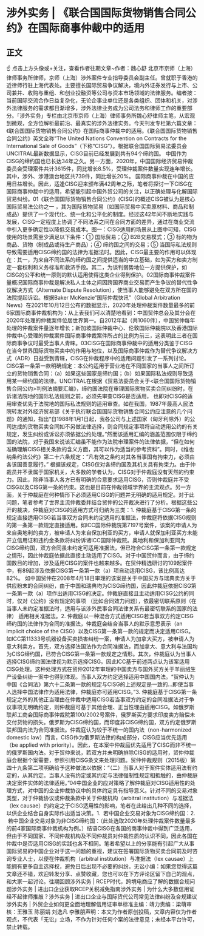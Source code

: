 # 涉外实务 | 《联合国国际货物销售合同公约》在国际商事仲裁中的适用
## 正文
☝ 点击上方头像或+关注，查看作者往期文章~作者：魏心舒 北京市京师（上海）律师事务所律师，京师（上海）涉外案件专业指导委员会副主任。曾就职于香港的近律师行驻上海代表处。主要擅长国际贸易争议解决，境内外证券发行与上市、公司兼并、收购与重组、和创业投融资等公司与资本市场领域的法律服务。编者按：当前国际交流合作日益复杂化，无论企事业单位还是各类组织、团体和机关，对涉外法律服务的需求都日渐增多，涉外法律业务成为公司法务和律师工作的重要部分。「涉外实务」专栏由北京市京师（上海）律师事务所魏心舒律师主笔，从宏观到微观，全方位解析最前沿、最真实的涉外法律实务。今天刊发专栏第六篇文章：《联合国国际货物销售合同公约》在国际商事仲裁中的适用。《联合国国际货物销售合同公约》英文全称“The United Nations Convention on Contracts for the International Sale of Goods”（下称“CISG”）。根据联合国国际贸易法委员会UNCITRAL最新数据显示，CISG目前已经发展到共有94个缔约国。 中国作为CISG的缔约国也已长达34年之久。另一方面，2020年，中国国际经济贸易仲裁委员会受理案件共计3615件，同比增长8.5%，受理仲裁案件数量实现连年增长。其中，涉外、涉港澳台地区共739件，同比增长20%。 国际商事仲裁在中国的应用日益增长。因此，适逢CISG迎来颁布满42周年之际，笔者将探讨一下CISG在国际商事仲裁中的适用，希望能引起中国外贸公司的关注，以正确处理与化解国际贸易纠纷。01《联合国国际货物销售合同公约》(CISG)的概述CISG被认为是核心国际贸易法公约之一 ，其为国际货物贸易（如国际贸易中买卖原材料、商品和制成品）提供了一个现代化、统一化和公平化的制度。经过这42年间不断地实践与发展，CISG一定程度上协调了不同法系之间在合同方面的差异，通过在商业交流中引入更多确定性以降低交易成本。图一：CISG适用的场景从上图中可知，CISG使用的场景需至少满足以下条件：① 国际贸易；② B2B交易模式；③ 标的物为商品、货物（制成品或待生产商品）；④ 缔约国之间的交易；⑤ 当国际私法规则导致需要适用CISG缔约国的法律为准据法时。因此，CISG最主要的作用可以体现在：其一，为来自不同法系的缔约国之间提供适当的中立基础，如为买方和卖方制定一套权利和义务标准和救济手段。其二，为谈判弱势地位一方提供保护，如CISG的公平和统一原则的默认适用使得这类企业得到保护。02国际商事仲裁案件量概况国际商事仲裁是解决私人主体之间因跨国界商业交易而产生争议的替代性争议解决方式（Alternate Dispute Resolution），使当事人能够避免在双方所在国的法院提起诉讼。根据Baker McKenzie“国际仲裁快讯”（Global Arbitration News）在2021年10月12日公布的数据显示，2020年处理仲裁案件数量最多的前6家国际商事仲裁机构为：从上表我们可以清楚地看到：中国贸仲总会及其分会在2020年处理的仲裁案件位居世界第一。自2012年起（共1060件），中国贸仲每年处理的仲裁案件量逐年增长；新加坡国际仲裁中心、伦敦国际仲裁院以及香港国际仲裁中心受理的仲裁案件国际商事仲裁案件所占的比例为前三，这表明此三者在国际商事争议时最受当事人青睐。03CISG在国际商事仲裁中的适用分类鉴于CISG在当今世界国际货物买卖中的作用与地位，以及国际商事仲裁作为替代争议解决方式（ADR）日益受到青睐，CISG在仲裁程序中的适用问题引发了一系列讨论。CISG第一条第一款明确规定：本公约适用于营业地在不同国家的当事人之间所订立的货物销售合同：（a）如果这些国家是缔约国；（b）如果国际私法规则导致适用某一缔约国的法律。UNCITRAL在根据《贸易法委员会关于<联合国国际货物销售合同公约>判例法摘要汇编》，缔约国法院在审理国际货物买卖合同纠纷时，在诉诸法院地的国际私法规则之前，必须先审查CISG是否适用， 也即对CISG的适用审查优先于法院地的国际私法规则的适用审查。如在我国，1987年最高人民法院转发对外经济贸易部《关于执行联合国国际货物销售合同公约应注意的几个问题》的通知，指出“自1988年1月1日起，我各公司与上述国家（匈牙利除外）的公司达成的货物买卖合同如不另做法律选择，则合同规定事项将自动适用公约的有关规定，发生纠纷或诉讼亦须依据公约处理。”然而该适用汇编的涵盖范围仅限于缔约国的法院，对于我国来说该汇编虽不能作为法院审理案件的法律依据，“但在如何准确理解CISG相关条款的含义方面，其可以作为适当的参考资料”。同时，《维也纳条约法公约》第二十六条规定：“凡有效之条约对其各当事国有拘束力，必须由各该国善意履行。” 根据该规定，CISG仅对各缔约国及其机关具有拘束力。由于仲裁员并不隶属于国家机关，大多数的学者认为，CISG对于仲裁庭没有天然的约束力。因此，除非当事人各方已有明确的合意要求适用CISG，否则仲裁庭并不受CISG以及CISG第一条的约束。这也是目前在仲裁领域学界的主流观点。另一方面，关于仲裁庭在何种情形下必须适用CISG的问题并无明确的适用规定。对于此问题，笔者参考了世界主流仲裁委并结合贸仲的公开裁决进行了分析。根据这些公开的裁决，仲裁庭对CISG的适用方式可归纳为三类：1. 仲裁庭基于CISG第一条的规定直接适用CISG若当事双方合同未约定适用的准据法，仲裁庭将依据CISG规则的第一条第一款规定直接适用。如ICC国际仲裁院第7197号案件，该案的申请人为来自奥地利的卖方，被申请人为来自保加利亚的买方，申请人就保加利亚买方未能开立信用证和违约金条款将纠纷诉诸ICC国际仲裁院。奥地利和保加利亚同为CISG缔约国，双方合同虽未约定可适用准据法，但已符合CISG第一条第一款规定之情形，因此仲裁庭依据此直接主动适用了CISG。对于中国贸仲而言，由于缔约国数目的增加，涉及适用CISG的案件也越来越多。在贸仲精选研讨的109起案件中，有89起涉及依据CISG第一条第一款（a）项自动适用CISG，该比例高达82%。 如中国贸仲在2008年4月18日审理的该案是关于中国买方与瑞典卖方关于供应粉末的合同纠纷，由于中国和瑞典均为CISG缔约国，因此仲裁庭依据CISG第一条第一款（a）项作出适用CISG的决定。仲裁庭直接且主动适用CISG公约的同时，仅对《公约》没有规定的事项 （比如合同效力问题），依最密切联系原则（在当事人未约定准据法时，适用与该涉外民事合同法律关系有最密切联系的国家的法律） 适用相关准据法。2. 仲裁庭以一种混合方式适用CISG若当事双方约定CISG缔约国的法律作为合同的准据法，仲裁庭会结合当事人的默示意思表示（an implicit choice of the CISG）以及CISG第一条第一款的规定而决定适用CISG。如ICC第11333号机器设备买卖损害纠纷一案，申请人为加拿大买方，被申请人为意大利卖方。首先，双方选择法国法作为合同准据法，而加拿大、意大利与法国均为CISG缔约国，已符合CISG第一条第一款规定之情形。其次，仲裁庭认为当事人选择CISG缔约国法律视为默示选择CISG。因此ICC基于前述两点认为该案适用CISG处理。这种处理方式在贸仲2012年审理的中国卖方与国外买方关于羊丽绒生产设备纠纷一案中也得到体现。当事人双方约定选择适用中国国内法。“贸仲认为中国《合同法》第六十二条第一款的规定与CISG的上述规定是一致的...即使当事人选择中国法律作为适用法律，仲裁庭亦可适用CISG。”3. 仲裁庭基于CISG第一条规定之外的其他正当理由在仲裁中适用CISG若当事双方约定的合同准据法对于争议事项无明确约定，则仲裁庭可基于其他合理、正当性理由适用CISG。如俄罗斯联邦工商会国际商事仲裁院第100/2002号案件，俄罗斯买方要求印度卖方赔偿未交付货物的损失。俄罗斯为CISG缔约国，而印度非CISG缔约国，双方约定俄罗斯联邦国内法为合同准据法。仲裁庭认为较于不统一的国内法（non-harmonized domestic law）而言，CISG作为俄罗斯法律的构成部分，CISG应当优先适用（be applied with priority）。因此，在本案中仲裁庭优先适用了CISG而非不统一的俄罗斯国内法。对于贸仲来说，若双方并未明确排除CISG的适用时，贸仲仲裁庭会根据个案需要，参照引用CISG条文来处理问题。贸仲仲裁规则（2015版）第四十九条第二项明确给予这种做法以依据：“（二）当事人对于案件实体适用法有约定的，从其约定。当事人没有约定或其约定与法律强制性规定相抵触的，由仲裁庭决定案件实体的法律适用。”04中国企业的应对策略了解仲裁庭对CISG适用性的处理方式，对中国的企业仲裁协议中的具体约定具有指导意义。针对不同的交易对象类型，对于仲裁协议或仲裁条款中关于仲裁机构（arbitral institution）与准据法（lex causae）的约定之于CISG适用性的影响，笔者在此给出几种不同的选择，以供企业结合自身实际作出适当决策。1.  若中国企业交易对象为CISG缔约国：2.  若中国企业交易对象为非CISG缔约国：（此处选取2020年处理仲裁案件数量最多的前4家国际商事仲裁机构为例。）结语CISG在各国的商事仲裁中得到广泛适用，但由于不同国家、不同仲裁机构及不同仲裁员对仲裁性质的认识不同，因此各国在仲裁中是否适用CISG的实践也各不相同。笔者希望以上的分享能有引起广大从事国际贸易的中国企业对于这一问题的重视，建议在签署国际货物买卖合同前及时咨询专业人士，以便在仲裁机构（arbitral institution）与准据法（lex causae）上能拥有更多自主选择权，避免日后出现不必要的纠纷。无讼小编：如果您觉得这篇文章还不错，欢迎转发分享、点赞收藏，您也可以在下方评论区留下自己的观点，和大家一起讨论。往期回顾涉外实务 | RCEP时代，跨境电商应了解的数据合规问题涉外实务 | 进出口企业获取RCEP关税减免指南涉外实务 | 为什么大多数信用证经不起律师推敲？涉外实务 | 进出口企业与国际货代公司常见法律纠纷及合规建议涉外实务 | 外贸企业如何更全面地理解信用证审单标准主编：靖力责编：梁萌审核：王雅玉 陈丽娟 刘逸凡 李雅朋声明：本文为作者原创投稿，文章内容仅为作者观点，不代表「无讼」立场，不作为针对任何个案的法律意见；未经本平台许可，禁止转载。